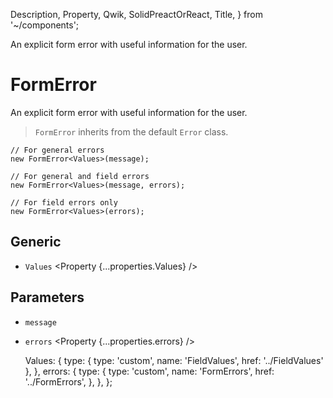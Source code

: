   Description,
  Property,
  Qwik,
  SolidPreactOrReact,
  Title,
} from '~/components';

<Title>FormError</Title>
<Description>
  An explicit form error with useful information for the user.
</Description>

# FormError

An explicit form error with useful information for the user.

> `FormError` inherits from the default `Error` class.

```tsx
// For general errors
new FormError<Values>(message);

// For general and field errors
new FormError<Values>(message, errors);

// For field errors only
new FormError<Values>(errors);
```

## Generic

- `Values` <Property {...properties.Values} />

## Parameters

- `message` <Property type="string" />
- `errors` <Property {...properties.errors} />

  Values: {
    type: { type: 'custom', name: 'FieldValues', href: '../FieldValues' },
  },
  errors: {
    type: {
      type: 'custom',
      name: 'FormErrors',
      href: '../FormErrors',
    },
  },
};
